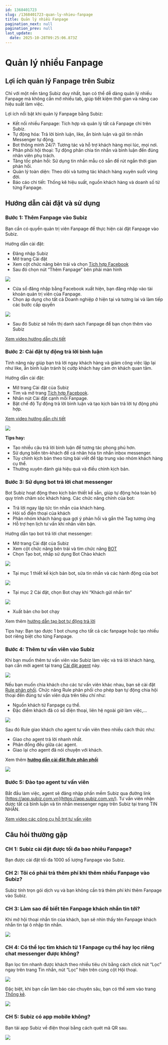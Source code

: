 ```yaml
---
id: 1368401723
slug: /1368401723-quan-ly-nhieu-fanpage
title: Quản lý nhiều Fanpage
pagination_next: null
pagination_prev: null
last_update:
  date: 2025-10-28T09:25:06.873Z
---
```


# Quản lý nhiều Fanpage



## Lợi ích quản lý Fanpage trên Subiz


Chỉ với một nền tảng Subiz duy nhất, bạn có thể dễ dàng quản lý nhiều Fanpage mà không cần mở nhiều tab, giúp tiết kiệm thời gian và nâng cao hiệu suất làm việc.

Lợi ích nổi bật khi quản lý Fanpage bằng Subiz:

- Kết nối nhiều Fanpage: Tích hợp và quản lý tất cả Fanpage chỉ trên Subiz.
- Tự động hóa: Trả lời bình luận, like, ẩn bình luận và gửi tin nhắn Messenger tự động.
- Bot thông minh 24/7: Tương tác và hỗ trợ khách hàng mọi lúc, mọi nơi.
- Phân phối hội thoại: Tự động phân chia tin nhắn và bình luận đến đúng nhân viên phụ trách.
- Tăng tốc phản hồi: Sử dụng tin nhắn mẫu có sẵn để rút ngắn thời gian phản hồi.
- Quản lý toàn diện: Theo dõi và tương tác khách hàng xuyên suốt vòng đời.
- Báo cáo chi tiết: Thống kê hiệu suất, nguồn khách hàng và doanh số từ từng Fanpage.
## Hướng dẫn cài đặt và sử dụng

### Bước 1: Thêm Fanpage vào Subiz


Bạn cần có quyền quản trị viên Fanpage để thực hiện cài đặt Fanpage vào Subiz.

Hướng dẫn cài đặt:

- Đăng nhập Subiz
- Mở trang Cài đặt
- Xem cột chức năng bên trái và chọn [Tích hợp Facebook](https://app.subiz.com.vn/settings/messenger)
- Sau đó chọn nút “Thêm Fanpage” bên phải màn hình


![](https://vcdn.subiz-cdn.com/file/fisgyrbrktlqadskgdrb_acpxkgumifuoofoosble/unnamed.png)




- Cửa sổ đăng nhập bằng Facebook xuất hiện, bạn đăng nhập vào tài khoản quản trị viên của Fanpage.
- Chọn áp dụng cho tất cả Doanh nghiệp ở hiện tại và tương lai và làm tiếp các bước cấp quyền


![](https://vcdn.subiz-cdn.com/file/fisgyrbrovkiqyuygvzx_acpxkgumifuoofoosble/unnamed.png)


- Sau đó Subiz sẽ hiển thị danh sách Fanpage để bạn chọn thêm vào Subiz

[Xem video hướng dẫn chi tiết](https://www.youtube.com/watch?v=kkzDSpR26dM&t=1s)
### Bước 2: Cài đặt tự động trả lời bình luận


Tính năng này giúp bạn trả lời ngay khách hàng và giảm công việc lặp lại như like, ẩn bình luận tránh bị cướp khách hay cảm ơn khách quan tâm.

Hướng dẫn cài đặt:

- Mở trang Cài đặt của Subiz
- Tìm và mở trang [Tích hợp Facebook](https://app.subiz.com.vn/settings/messenger).
- Nhấn nút Cài đặt cạnh mỗi Fanpage.
- Bật chế độ Tự động trả lời bình luận và tạo kịch bản trả lời tự động phù hợp.

[Xem video hướng dẫn chi tiết](https://www.youtube.com/watch?v=jAkRovJXnDE&t=4s)


![](https://vcdn.subiz-cdn.com/file/fisgyrbrtafzdstdyyzm_acpxkgumifuoofoosble/unnamed.png)


<b>Tips hay:</b>

- Tạo nhiều câu trả lời bình luận để tương tác phong phú hơn.
- Sử dụng biến tên-khách để cá nhân hóa tin nhắn inbox messenger.
- Tùy chỉnh kịch bản theo từng bài viết để tập trung vào nhóm khách hàng cụ thể.
- Thường xuyên đánh giá hiệu quả và điều chỉnh kịch bản.
### Bước 3: Sử dụng bot trả lời chat messenger


Bot Subiz hoạt động theo kịch bản thiết kế sẵn, giúp tự động hóa toàn bộ quy trình chăm sóc khách hàng. Các chức năng chính của bot:

- Trả lời ngay lập tức tin nhắn của khách hàng.
- Hỏi số điện thoại của khách
- Phân nhóm khách hàng qua gợi ý phản hồi và gắn thẻ Tag tương ứng
- Hỗ trợ hẹn lịch tư vấn khi nhân viên bận.

Hướng dẫn tạo bot trả lời chat messenger: 

- Mở trang Cài đặt của Subiz
- Xem cột chức năng bên trái và tìm chức năng [BOT](https://app.subiz.com.vn/bots)
- Chọn Tạo bot, nhấp sử dụng Bot Chào khách




![](https://vcdn.subiz-cdn.com/file/fisgyrbrxwqttvuqbrmj_acpxkgumifuoofoosble/unnamed.png)


- Tại mục 1 thiết kế kịch bản bot, sửa tin nhắn và các hành động của bot


![](https://vcdn.subiz-cdn.com/file/fisgyrbscghukwsnvzqa_acpxkgumifuoofoosble/unnamed.png)




- Tại mục 2 Cài đặt, chọn Bot chạy khi “Khách gửi nhắn tin”


![](https://vcdn.subiz-cdn.com/file/fisgyrbshezbjemhrsna_acpxkgumifuoofoosble/unnamed.png)




- Xuất bản cho bot chạy



Xem thêm [hướng dẫn tạo bot tự động trả lời](https://subiz.com.vn/docs/1540866648-bot-tu-dong-nhan-tin)



Tips hay: Bạn tạo được 1 bot chung cho tất cả các fanpage hoặc tạo nhiều bot riêng biệt cho từng Fanpage.
### Bước 4: Thêm tư vấn viên vào Subiz


Khi bạn muốn thêm tư vấn viên vào Subiz làm việc và trả lời khách hàng, bạn cần mời agent tại trang [Cài đặt agent](https://app.subiz.com.vn/settings/agents) này.


![](https://vcdn.subiz-cdn.com/file/fisgyrbwunzcnzalumbx_acpxkgumifuoofoosble/unnamed.png)


Nếu bạn muốn chia khách cho các tư vấn viên khác nhau, bạn sẽ cài đặt [Rule phân phối](https://app.subiz.com.vn/settings/rule-setting). Chức năng Rule phân phối cho phép bạn tự động chia hội thoại đến đúng tư vấn viên dựa trên tiêu chí như:

- Nguồn khách từ Fanpage cụ thể.
- Đặc điểm khách đã có số điện thoại, liên hệ ngoài giờ làm việc,...


![](https://vcdn.subiz-cdn.com/file/fisgyrdkumxtqoxnzizc_acpxkgumifuoofoosble/unnamed.png)


Sau đó Rule giao khách cho agent tư vấn viên theo nhiều cách thức như:

- Giao cho agent trả lời nhanh nhất.
- Phân đồng đều giữa các agent.
- Giao lại cho agent đã nói chuyện với khách.

Xem thêm <b>[hướng dẫn cài đặt Rule phân phối](https://subiz.com.vn/docs/972963943-rule-phan-phoi-hoi-thoai)</b>




![](https://vcdn.subiz-cdn.com/file/fisgyrdkypacsjpkhfor_acpxkgumifuoofoosble/unnamed.png)

### Bước 5: Đào tạo agent tư vấn viên


Bắt đầu làm việc, agent sẽ đăng nhập phần mềm Subiz qua đường link [https://app.subiz.com.vn](https://app.subiz.com.vn/). Tư vấn viên nhận được tất cả bình luận và tin nhắn messenger ngay trên Subiz tại trang TIN NHẮN. 



[Xem video các công cụ hỗ trợ tư vấn viên](https://www.youtube.com/watch?v=YLx3wXjoKUY)


















## Câu hỏi thường gặp

### CH 1: Subiz cài đặt được tối đa bao nhiêu Fanpage?


Bạn được cài đặt tối đa 1000 số lượng Fanpage vào Subiz.
### CH 2: Tôi có phải trả thêm phí khi thêm nhiều Fanpage vào Subiz?


Subiz tính trọn gói dịch vụ và bạn không cần trả thêm phí khi thêm Fanpage vào Subiz.
### CH 3: Làm sao để biết tên Fanpage khách nhắn tin tới?


Khi mở hội thoại nhắn tin của khách, bạn sẽ nhìn thấy tên Fanpage khách nhắn tin tại ô nhập tin nhắn.




![](https://vcdn.subiz-cdn.com/file/fisgyrdkbkjrejldbsdg_acpxkgumifuoofoosble/unnamed.png)



### CH 4: Có thể lọc tìm khách từ 1 Fanpage cụ thể hay lọc riêng chat messenger được không?




Bạn lọc tìm nhanh được khách theo nhiều tiêu chí bằng cách click nút “Lọc” ngay trên trang Tin nhắn, nút “Lọc” hiện trên cùng cột Hội thoại.


![](https://vcdn.subiz-cdn.com/file/fisgyrbtahkekaihamww_acpxkgumifuoofoosble/unnamed.png)




Đặc biệt, khi bạn cần làm báo cáo chuyên sâu, bạn có thể xem vào trang [Thống kê](https://app.subiz.com.vn/new-reports/convo).


![](https://vcdn.subiz-cdn.com/file/fisgyrbteyigbokgxqra_acpxkgumifuoofoosble/unnamed.png)



### CH 5: Subiz có app mobile không?


Bạn tải app Subiz về điện thoại bằng cách quét mã QR sau.


![](https://vcdn.subiz-cdn.com/file/fisgyrbtjvlhhoecxuzs_acpxkgumifuoofoosble/unnamed.png)
